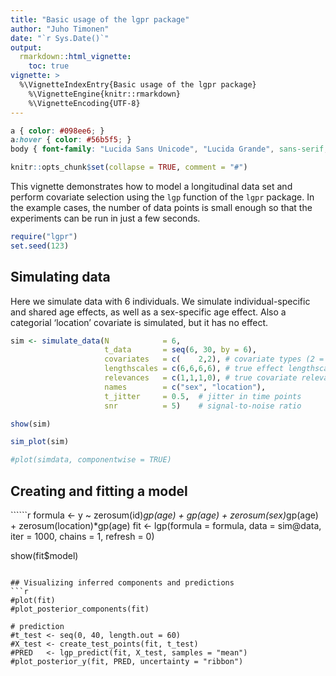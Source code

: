 ```yaml
---
title: "Basic usage of the lgpr package"
author: "Juho Timonen"
date: "`r Sys.Date()`"
output: 
  rmarkdown::html_vignette:
    toc: true
vignette: >
  %\VignetteIndexEntry{Basic usage of the lgpr package}
    %\VignetteEngine{knitr::rmarkdown}
    %\VignetteEncoding{UTF-8}
---
```


```css
a { color: #098ee6; }
a:hover { color: #56b5f5; }
body { font-family: "Lucida Sans Unicode", "Lucida Grande", sans-serif; }
```

```r
knitr::opts_chunk$set(collapse = TRUE, comment = "#")
```

This vignette demonstrates how to model a longitudinal data set and perform covariate selection using the `lgp` function of the `lgpr` package. In the example cases, the number of data points is small enough so that the experiments can be run in just a few seconds.

```r
require("lgpr")
set.seed(123)
```

## Simulating data
Here we simulate data with 6 individuals. We simulate individual-specific and shared age effects, as well as a sex-specific age effect. Also a categorial 'location' covariate is simulated, but it has no effect.

```r
sim <- simulate_data(N            = 6,
                     t_data       = seq(6, 30, by = 6),
                     covariates   = c(    2,2), # covariate types (2 = categorical)
                     lengthscales = c(6,6,6,6), # true effect lengthscales
                     relevances   = c(1,1,1,0), # true covariate relevances
                     names        = c("sex", "location"),
                     t_jitter     = 0.5,  # jitter in time points
                     snr          = 5)    # signal-to-noise ratio

show(sim)
```

```r
sim_plot(sim)
```

```r
#plot(simdata, componentwise = TRUE)
```

## Creating and fitting a model
``````r
formula <- y ~ zerosum(id)*gp(age) + gp(age) + zerosum(sex)*gp(age) + zerosum(location)*gp(age)
fit <- lgp(formula  = formula,
           data     = sim@data,
           iter     = 1000, 
           chains   = 1,
           refresh  = 0)

show(fit$model)
```

## Visualizing inferred components and predictions
```r
#plot(fit)
#plot_posterior_components(fit)

# prediction
#t_test <- seq(0, 40, length.out = 60)
#X_test <- create_test_points(fit, t_test)
#PRED   <- lgp_predict(fit, X_test, samples = "mean")
#plot_posterior_y(fit, PRED, uncertainty = "ribbon")
```

